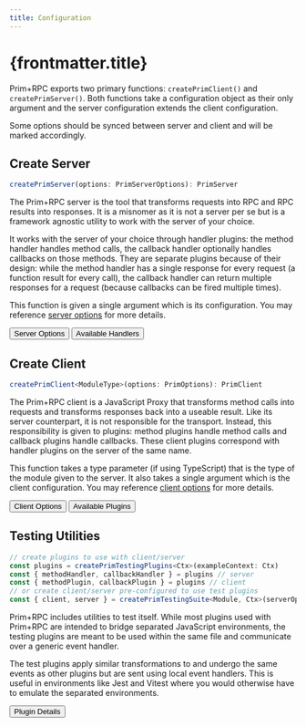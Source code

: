 ```yaml
---
title: Configuration
---
```


# {frontmatter.title}


Prim+RPC exports two primary functions: `createPrimClient()` and `createPrimServer()`. Both functions take a
configuration object as their only argument and the server configuration extends the client configuration.

Some options should be synced between server and client and will be marked accordingly.

## <Icon name="ph:function-bold"/> Create Server

<CodeFile>

```ts
createPrimServer(options: PrimServerOptions): PrimServer
```

</CodeFile>

The Prim+RPC server is the tool that transforms requests into RPC and RPC results into responses. It is a misnomer as it
is not a server per se but is a framework agnostic utility to work with the server of your choice.

It works with the server of your choice through handler plugins: the method handler handles method calls, the callback
handler optionally handles callbacks on those methods. They are separate plugins because of their design: while the
method handler has a single response for every request (a function result for every call), the callback handler can
return multiple responses for a request (because callbacks can be fired multiple times).

This function is given a single argument which is its configuration. You may reference
[server options](/docs/reference/config/server) for more details.

<ButtonGroup>
	<Button href="/docs/reference/config/server" icon="ph:wrench-bold">
		Server Options
	</Button>
	<Button href="/docs/reference/plugins#server-handlers" icon="ph:code-block-bold">
		Available Handlers
	</Button>
</ButtonGroup>

## <Icon name="ph:function-bold"/> Create Client

<CodeFile>

```ts
createPrimClient<ModuleType>(options: PrimOptions): PrimClient
```

</CodeFile>

The Prim+RPC client is a JavaScript Proxy that transforms method calls into requests and transforms responses back into
a useable result. Like its server counterpart, it is not responsible for the transport. Instead, this responsibility is
given to plugins: method plugins handle method calls and callback plugins handle callbacks. These client plugins
correspond with handler plugins on the server of the same name.

This function takes a type parameter (if using TypeScript) that is the type of the module given to the server. It also
takes a single argument which is the client configuration. You may reference
[client options](/docs/reference/config/client) for more details.

<ButtonGroup>
	<Button href="/docs/reference/config/client" icon="ph:wrench-bold">
		Client Options
	</Button>
	<Button href="/docs/reference/plugins#client-plugins" icon="ph:code-block-bold">
		Available Plugins
	</Button>
</ButtonGroup>

## <Icon name="ph:brackets-curly-bold"/> Testing Utilities

<CodeFile>

```ts
// create plugins to use with client/server
const plugins = createPrimTestingPlugins<Ctx>(exampleContext: Ctx)
const { methodHandler, callbackHandler } = plugins // server
const { methodPlugin, callbackPlugin } = plugins // client
// or create client/server pre-configured to use test plugins
const { client, server } = createPrimTestingSuite<Module, Ctx>(serverOpts: PrimOptions, clientOpts: PrimServerOptions, exampleContext: Ctx)
```

</CodeFile>

Prim+RPC includes utilities to test itself. While most plugins used with Prim+RPC are intended to bridge separated
JavaScript environments, the testing plugins are meant to be used within the same file and communicate over a generic
event handler.

The test plugins apply similar transformations to and undergo the same events as other plugins but are sent using local
event handlers. This is useful in environments like Jest and Vitest where you would otherwise have to emulate the
separated environments.

<ButtonGroup>
	<Button href="/docs/reference/plugins/server/testing" icon="ph:code-block-bold">
		Plugin Details
	</Button>
</ButtonGroup>
